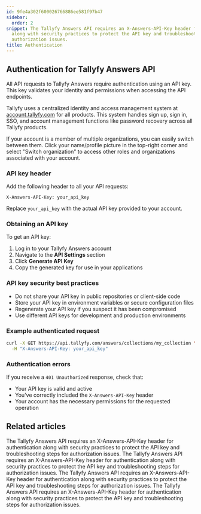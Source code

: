 ```yaml
---
id: 9fe4a302f600026766886ee581f97b47
sidebar:
  order: 2
snippet: The Tallyfy Answers API requires an X-Answers-API-Key header for authentication
  along with security practices to protect the API key and troubleshooting steps for
  authorization issues.
title: Authentication
---
```


## Authentication for Tallyfy Answers API

All API requests to Tallyfy Answers require authentication using an API key. This key validates your identity and permissions when accessing the API endpoints.

Tallyfy uses a centralized identity and access management system at [account.tallyfy.com](https://account.tallyfy.com) for all products. This system handles sign up, sign in, SSO, and account management functions like password recovery across all Tallyfy products.

If your account is a member of multiple organizations, you can easily switch between them. Click your name/profile picture in the top-right corner and select "Switch organization" to access other roles and organizations associated with your account.

### API key header

Add the following header to all your API requests:

```
X-Answers-API-Key: your_api_key
```

Replace `your_api_key` with the actual API key provided to your account.

### Obtaining an API key

To get an API key:

1. Log in to your Tallyfy Answers account
2. Navigate to the **API Settings** section
3. Click **Generate API Key**
4. Copy the generated key for use in your applications

### API key security best practices

- Do not share your API key in public repositories or client-side code
- Store your API key in environment variables or secure configuration files
- Regenerate your API key if you suspect it has been compromised
- Use different API keys for development and production environments

### Example authenticated request

```bash
curl -X GET https://api.tallyfy.com/answers/collections/my_collection \
  -H "X-Answers-API-Key: your_api_key"
```

### Authentication errors

If you receive a `401 Unauthorized` response, check that:
- Your API key is valid and active
- You've correctly included the `X-Answers-API-Key` header
- Your account has the necessary permissions for the requested operation


## Related articles
<CardGrid>
<LinkTitleCard header="<b>Answers > Authentication</b>" href="/products/answers/authentication/" > The Tallyfy Answers API requires an X-Answers-API-Key header for authentication along with security practices to protect the API key and troubleshooting steps for authorization issues. </LinkTitleCard>
<LinkTitleCard header="<b>Answers > Authentication</b>" href="/products/answers/authentication/" > The Tallyfy Answers API requires an X-Answers-API-Key header for authentication along with security practices to protect the API key and troubleshooting steps for authorization issues. </LinkTitleCard>
<LinkTitleCard header="<b>Answers > Authentication</b>" href="/products/answers/authentication/" > The Tallyfy Answers API requires an X-Answers-API-Key header for authentication along with security practices to protect the API key and troubleshooting steps for authorization issues. </LinkTitleCard>
<LinkTitleCard header="<b>Answers > Authentication</b>" href="/products/answers/authentication/" > The Tallyfy Answers API requires an X-Answers-API-Key header for authentication along with security practices to protect the API key and troubleshooting steps for authorization issues. </LinkTitleCard>
</CardGrid>